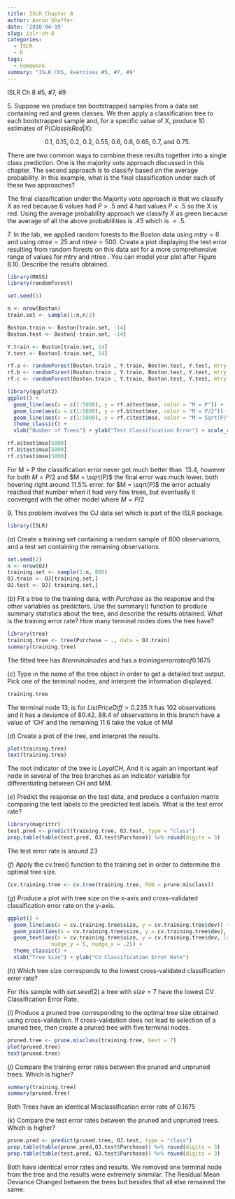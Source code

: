 ```yaml
---
title: ISLR Chapter 8
author: Aaron Shaffer
date: '2018-04-19'
slug: islr-ch-8
categories:
  - ISLR
  - R
tags:
  - homework
summary: "ISLR Ch5, Exercises #5, #7, #9"
---
```


ISLR Ch 8 #5, #7, #9

$5$. Suppose we produce ten bootstrapped samples from a data set containing red and green classes. We then apply a classification tree to each bootstrapped sample and, for a specific value of X, produce 10 estimates of $P (Class is Red|X)$:

<center>0.1, 0.15, 0.2, 0.2, 0.55, 0.6, 0.6, 0.65, 0.7, and 0.75.</center>

There are two common ways to combine these results together into a single class prediction. One is the majority vote approach discussed in this chapter. The second approach is to classify based on the average probability. In this example, what is the final classification under each of these two approaches?

The final classification under the Majority vote approach is that we classify $X$ as red because 6 values had $P > .5$ and 4 had values $P < .5$ so the X is red.  Using the average probability approach we classify $X$ as green because the average of all the above probablilities is $.45$ which is $< .5$.

$7.$ In the lab, we applied random forests to the Boston data using $mtry = 6$ and using $ntree = 25$ and $ntree = 500$. Create a plot displaying the test error resulting from random forests on this data set for a more comprehensive range of values for mtry and ntree . You can model your plot after Figure 8.10. Describe the results obtained.

```r
library(MASS)
library(randomForest)

set.seed(1)

n <- nrow(Boston)
train.set <- sample(1:n,n/2)

Boston.train <- Boston[train.set, -14]
Boston.test <- Boston[-train.set, -14]

Y.train <- Boston[train.set, 14]
Y.test <- Boston[-train.set, 14]

rf.a <- randomForest(Boston.train , Y.train, Boston.test, Y.test, mtry = ncol(Boston.train), ntree = 5000)
rf.b <- randomForest(Boston.train , Y.train, Boston.test, Y.test, mtry = ncol(Boston.train) / 2, ntree = 5000)
rf.c <- randomForest(Boston.train , Y.train, Boston.test, Y.test, mtry = sqrt(ncol(Boston.train)), ntree = 5000)

library(ggplot2)
ggplot() + 
  geom_line(aes(x = c(1:5000), y = rf.a$test$mse, color = "M = P")) +
  geom_line(aes(x = c(1:5000), y = rf.b$test$mse, color = "M = P/2")) +
  geom_line(aes(x = c(1:5000), y = rf.c$test$mse, color = "M = Sqrt(P)")) +
  theme_classic() + 
  xlab("Number of Trees") + ylab("Test Classification Error") + scale_colour_discrete(name="Form")

```

```r
rf.a$test$mse[5000]
rf.b$test$mse[5000]
rf.c$test$mse[5000]
```
For M = P the classification error never got much better than $~13.4%$, however for both $M = P/2$ and $M = \sqrt(P)$ the final error was much lower. both hovering right around 11.5% error.  for $M = \sqrt(P)$ the error actually reached that number when it had very few trees, but eventually it converged with the other model where $M = P/2$

$9.$ This problem involves the OJ data set which is part of the ISLR package.

```r
library(ISLR)
```

$(a)$ Create a training set containing a random sample of 800 observations, and a test set containing the remaining observations.

```r
set.seed(2)
n <- nrow(OJ)
training.set <- sample(1:n, 800)
OJ.train <- OJ[training.set,]
OJ.test <- OJ[-training.set,]
```

$(b)$ Fit a tree to the training data, with $Purchase$ as the response and the other variables as predictors. Use the summary() function to produce summary statistics about the tree, and describe the results obtained. What is the training error rate? How many terminal nodes does the tree have?

```r
library(tree)
training.tree <- tree(Purchase ~ ., data = OJ.train)
summary(training.tree)
```

The fitted tree has $8 terminal nodes$ and has a $training error rate of 0.1675$

$(c)$ Type in the name of the tree object in order to get a detailed text output. Pick one of the terminal nodes, and interpret the information displayed.

```r
training.tree
```

The terminal node 13, is for $ListPriceDiff > 0.235$ It has 102 observations and it has a deviance of $80.42$.  $88.4%%$ of observations in this branch have a value of 'CH' and the remaining $11.6%%$ take the value of MM

$(d)$ Create a plot of the tree, and interpret the results.

```r
plot(training.tree)
text(training.tree)
```

The root indicator of the tree is $LoyalCH$, And it is again an important leaf node in several of the tree branches as an indicator variable for differentiating between CH and MM.

$(e)$ Predict the response on the test data, and produce a confusion matrix comparing the test labels to the predicted test labels. What is the test error rate?

```r
library(magrittr)
test.pred <- predict(training.tree, OJ.test, type = "class")
prop.table(table(test.pred, OJ.test$Purchase)) %>% round(digits = 3)
```
The test error rate is around $23%%$

$(f)$ Apply the cv.tree() function to the training set in order to determine the optimal tree size.

```r
(cv.training.tree <- cv.tree(training.tree, FUN = prune.misclass))
```

$(g)$ Produce a plot with tree size on the x-axis and cross-validated classification error rate on the y-axis.

```r
ggplot() + 
  geom_line(aes(x = cv.training.tree$size, y = cv.training.tree$dev)) + 
  geom_point(aes(x = cv.training.tree$size, y = cv.training.tree$dev), shape = 1, size = 2) +
  geom_text(aes(x = cv.training.tree$size, y = cv.training.tree$dev, label = cv.training.tree$dev), 
              nudge_y = 5, nudge_x = .25) +
  theme_classic() + 
  xlab("Tree Size") + ylab("CV Classification Error Rate")
```

$(h)$ Which tree size corresponds to the lowest cross-validated classification error rate?

For this sample with $set.seed(2)$ a tree with $size = 7$ have the lowest CV Classification Error Rate.

$(i)$ Produce a pruned tree corresponding to the optimal tree size obtained using cross-validation. If cross-validation does not lead to selection of a pruned tree, then create a pruned tree with five terminal nodes.

```r
pruned.tree <- prune.misclass(training.tree, best = 7)
plot(pruned.tree)
text(pruned.tree)
```

$(j)$ Compare the training error rates between the pruned and unpruned trees. Which is higher?

```r
summary(training.tree)
summary(pruned.tree)
```

Both Trees have an identical Misclassification error rate of $0.1675$

$(k)$ Compare the test error rates between the pruned and unpruned trees. Which is higher?

```r
prune.pred <- predict(pruned.tree, OJ.test, type = "class")
prop.table(table(prune.pred,OJ.test$Purchase)) %>% round(digits = 3)
prop.table(table(test.pred, OJ.test$Purchase)) %>% round(digits = 3)
```

Both have identical error rates and results.  We removed one terminal node from the tree and the results were extremely simmilar.  The Residual Mean Deviance Changed between the trees but besides that all else remained the same.